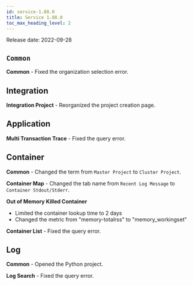 ```yaml
---
id: service-1.88.0
title: Service 1.88.0
toc_max_heading_level: 2
---
```



Release date: 2022-09-28

## `Common`

**Common** - Fixed the organization selection error.

## Integration

**Integration Project** - Reorganized the project creation page.

## Application

**Multi Transaction Trace** - Fixed the query error.

## Container

**Common** - Changed the term from `Master Project` to `Cluster Project`.

**Container Map** - Changed the tab name from `Recent Log Message` to `Container Stdout/Stderr`.

**Out of Memory Killed Container** 

-   Limited the container lookup time to 2 days
-   Changed the metric from "memory-totalrss" to "memory_workingset"

**Container List** - Fixed the query error.

## Log

**Common** - Opened the Python project.

**Log Search** - Fixed the query error.

